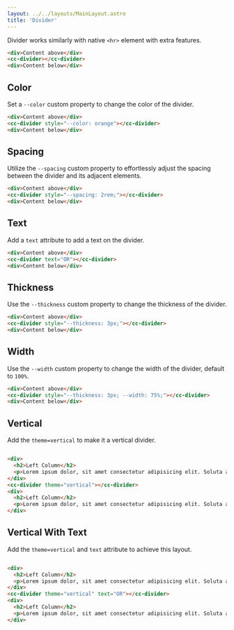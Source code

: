 ```yaml
---
layout: ../../layouts/MainLayout.astro
title: 'Divider'
---
```


Divider works similarly with native `<hr>` element with extra features.

<ComponentPreview
  client:load
  component='
    <div>Content above</div>
    <cc-divider></cc-divider>
    <div>Content below</div>
  '
  style="display: block; text-align: center;"
/>

```html
<div>Content above</div>
<cc-divider></cc-divider>
<div>Content below</div>
```

## Color

Set a `--color` custom property to change the color of the divider.

<ComponentPreview
  client:load
  component='
    <div>Content above</div>
    <cc-divider style="--color: orange"></cc-divider>
    <div>Content below</div>
  '
  style="display: block; text-align: center;"
/>

```html
<div>Content above</div>
<cc-divider style="--color: orange"></cc-divider>
<div>Content below</div>
```

## Spacing

Utilize the `--spacing` custom property to effortlessly adjust the spacing between the divider and its adjacent elements.

<ComponentPreview
  client:load
  component='
    <div>Content above</div>
    <cc-divider style="--spacing: 2rem;"></cc-divider>
    <div>Content below</div>
  '
  style="display: block; text-align: center;"
/>

```html
<div>Content above</div>
<cc-divider style="--spacing: 2rem;"></cc-divider>
<div>Content below</div>
```

## Text

Add a `text` attribute to add a text on the divider.

<ComponentPreview
  client:load
  component='
    <div>Content above</div>
    <cc-divider text="OR"></cc-divider>
    <div>Content below</div>
  '
  style="display: block; text-align: center;"
/>

```html
<div>Content above</div>
<cc-divider text="OR"></cc-divider>
<div>Content below</div>
```

## Thickness

Use the `--thickness` custom property to change the thickness of the divider.

<ComponentPreview
  client:load
  component='
    <div>Content above</div>
    <cc-divider style="--thickness: 3px;"></cc-divider>
    <div>Content below</div>
  '
  style="display: block; text-align: center;"
/>

```html
<div>Content above</div>
<cc-divider style="--thickness: 3px;"></cc-divider>
<div>Content below</div>
```

## Width

Use the `--width` custom property to change the width of the divider, default to `100%`.

<ComponentPreview
  client:load
  component='
    <div>Content above</div>
    <cc-divider style="--thickness: 3px; --width: 75%;"></cc-divider>
    <div>Content below</div>
  '
  style="display: block; text-align: center;"
/>

```html
<div>Content above</div>
<cc-divider style="--thickness: 3px; --width: 75%;"></cc-divider>
<div>Content below</div>
```

## Vertical

Add the `theme=vertical` to make it a vertical divider.

<ComponentPreview
  client:load
  component='
    <div>
      <h2>Left Column</h2>
      <p>Lorem ipsum dolor, sit amet consectetur adipisicing elit. Soluta ad aperiam harum voluptatum iure quae repellat voluptatibus saepe necessitatibus recusandae, modi explicabo totam facilis suscipit consequuntur? Obcaecati, tenetur. Reiciendis, ipsam?</p>
    </div>
    <cc-divider theme="vertical"></cc-divider>
    <div>
      <h2>Left Column</h2>
      <p>Lorem ipsum dolor, sit amet consectetur adipisicing elit. Soluta ad aperiam harum voluptatum iure quae repellat voluptatibus saepe necessitatibus recusandae, modi explicabo totam facilis suscipit consequuntur? Obcaecati, tenetur. Reiciendis, ipsam?</p>
    </div>
  '
  style="display: grid; grid-auto-flow: column;"
/>

```html
<div>
  <h2>Left Column</h2>
  <p>Lorem ipsum dolor, sit amet consectetur adipisicing elit. Soluta ad aperiam harum voluptatum iure quae repellat voluptatibus saepe necessitatibus recusandae, modi explicabo totam facilis suscipit consequuntur? Obcaecati, tenetur. Reiciendis, ipsam?</p>
</div>
<cc-divider theme="vertical"></cc-divider>
<div>
  <h2>Left Column</h2>
  <p>Lorem ipsum dolor, sit amet consectetur adipisicing elit. Soluta ad aperiam harum voluptatum iure quae repellat voluptatibus saepe necessitatibus recusandae, modi explicabo totam facilis suscipit consequuntur? Obcaecati, tenetur. Reiciendis, ipsam?</p>
</div>
```

## Vertical With Text

Add the `theme=vertical` and `text` attribute to achieve this layout.

<ComponentPreview
  client:load
  component='
    <div>
      <h2>Left Column</h2>
      <p>Lorem ipsum dolor, sit amet consectetur adipisicing elit. Soluta ad aperiam harum voluptatum iure quae repellat voluptatibus saepe necessitatibus recusandae, modi explicabo totam facilis suscipit consequuntur? Obcaecati, tenetur. Reiciendis, ipsam?</p>
    </div>
    <cc-divider theme="vertical" text="OR"></cc-divider>
    <div>
      <h2>Left Column</h2>
      <p>Lorem ipsum dolor, sit amet consectetur adipisicing elit. Soluta ad aperiam harum voluptatum iure quae repellat voluptatibus saepe necessitatibus recusandae, modi explicabo totam facilis suscipit consequuntur? Obcaecati, tenetur. Reiciendis, ipsam?</p>
    </div>
  '
  style="display: grid; grid-auto-flow: column;"
/>

```html
<div>
  <h2>Left Column</h2>
  <p>Lorem ipsum dolor, sit amet consectetur adipisicing elit. Soluta ad aperiam harum voluptatum iure quae repellat voluptatibus saepe necessitatibus recusandae, modi explicabo totam facilis suscipit consequuntur? Obcaecati, tenetur. Reiciendis, ipsam?</p>
</div>
<cc-divider theme="vertical" text="OR"></cc-divider>
<div>
  <h2>Left Column</h2>
  <p>Lorem ipsum dolor, sit amet consectetur adipisicing elit. Soluta ad aperiam harum voluptatum iure quae repellat voluptatibus saepe necessitatibus recusandae, modi explicabo totam facilis suscipit consequuntur? Obcaecati, tenetur. Reiciendis, ipsam?</p>
</div>
```
